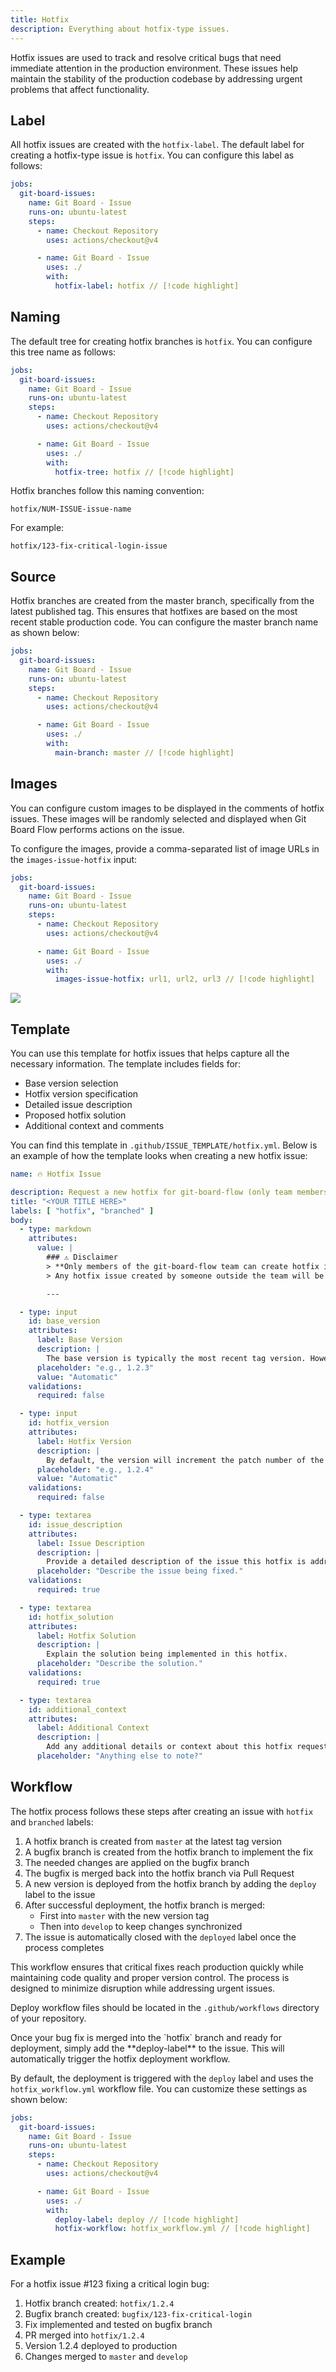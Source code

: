 ```yaml
---
title: Hotfix
description: Everything about hotfix-type issues.
---
```


Hotfix issues are used to track and resolve critical bugs that need immediate attention in the production environment. These issues help maintain the stability of the production codebase by addressing urgent problems that affect functionality.

## Label

All hotfix issues are created with the `hotfix-label`. The default label for creating a hotfix-type issue is `hotfix`. You can configure this label as follows:

```yml
jobs:
  git-board-issues:
    name: Git Board - Issue
    runs-on: ubuntu-latest
    steps:
      - name: Checkout Repository
        uses: actions/checkout@v4

      - name: Git Board - Issue
        uses: ./
        with:
          hotfix-label: hotfix // [!code highlight]
```

## Naming

The default tree for creating hotfix branches is `hotfix`. You can configure this tree name as follows:

```yml
jobs:
  git-board-issues:
    name: Git Board - Issue
    runs-on: ubuntu-latest
    steps:
      - name: Checkout Repository
        uses: actions/checkout@v4

      - name: Git Board - Issue
        uses: ./
        with:
          hotfix-tree: hotfix // [!code highlight]
```

Hotfix branches follow this naming convention:

```
hotfix/NUM-ISSUE-issue-name
```

For example:
```
hotfix/123-fix-critical-login-issue
```

## Source

Hotfix branches are created from the master branch, specifically from the latest published tag. This ensures that hotfixes are based on the most recent stable production code. You can configure the master branch name as shown below:

```yml
jobs:
  git-board-issues:
    name: Git Board - Issue
    runs-on: ubuntu-latest
    steps:
      - name: Checkout Repository
        uses: actions/checkout@v4

      - name: Git Board - Issue
        uses: ./
        with:
          main-branch: master // [!code highlight]
```

## Images

You can configure custom images to be displayed in the comments of hotfix issues. These images will be randomly selected and displayed when Git Board Flow performs actions on the issue.

To configure the images, provide a comma-separated list of image URLs in the `images-issue-hotfix` input:

```yml
jobs:
  git-board-issues:
    name: Git Board - Issue
    runs-on: ubuntu-latest
    steps:
      - name: Checkout Repository
        uses: actions/checkout@v4

      - name: Git Board - Issue
        uses: ./
        with:
          images-issue-hotfix: url1, url2, url3 // [!code highlight]
```

<Image zoom src="https://media2.giphy.com/media/v1.Y2lkPTc5MGI3NjExeHNrY2JseXlwNmY3bTI2aDd3eXp4N2pjMHJtNDBiYWg3OHE3Zmd5aCZlcD12MV9pbnRlcm5hbF9naWZfYnlfaWQmY3Q9Zw/ROlbnsc7aCIL6Icq6h/giphy.gif" />

## Template
You can use this template for hotfix issues that helps capture all the necessary information. The template includes fields for:

- Base version selection
- Hotfix version specification 
- Detailed issue description
- Proposed hotfix solution
- Additional context and comments

You can find this template in `.github/ISSUE_TEMPLATE/hotfix.yml`. Below is an example of how the template looks when creating a new hotfix issue:

```yml
name: 🔥 Hotfix Issue

description: Request a new hotfix for git-board-flow (only team members)
title: "<YOUR TITLE HERE>"
labels: [ "hotfix", "branched" ]
body:
  - type: markdown
    attributes:
      value: |
        ### ⚠️ Disclaimer
        > **Only members of the git-board-flow team can create hotfix issues.**
        > Any hotfix issue created by someone outside the team will be closed automatically.

        ---

  - type: input
    id: base_version
    attributes:
      label: Base Version
      description: |
        The base version is typically the most recent tag version. However, you can specify a different version tag if you'd like to start from a specific version for this hotfix.
      placeholder: "e.g., 1.2.3"
      value: "Automatic"
    validations:
      required: false

  - type: input
    id: hotfix_version
    attributes:
      label: Hotfix Version
      description: |
        By default, the version will increment the patch number of the most recent tag version (e.g., from 1.2.3 to 1.2.4). You can specify a different version number for the hotfix if needed.
      placeholder: "e.g., 1.2.4"
      value: "Automatic"
    validations:
      required: false

  - type: textarea
    id: issue_description
    attributes:
      label: Issue Description
      description: |
        Provide a detailed description of the issue this hotfix is addressing.
      placeholder: "Describe the issue being fixed."
    validations:
      required: true

  - type: textarea
    id: hotfix_solution
    attributes:
      label: Hotfix Solution
      description: |
        Explain the solution being implemented in this hotfix.
      placeholder: "Describe the solution."
    validations:
      required: true

  - type: textarea
    id: additional_context
    attributes:
      label: Additional Context
      description: |
        Add any additional details or context about this hotfix request.
      placeholder: "Anything else to note?"
```

## Workflow

The hotfix process follows these steps after creating an issue with `hotfix` and `branched` labels:

1. A hotfix branch is created from `master` at the latest tag version
2. A bugfix branch is created from the hotfix branch to implement the fix
3. The needed changes are applied on the bugfix branch
4. The bugfix is merged back into the hotfix branch via Pull Request
5. A new version is deployed from the hotfix branch by adding the `deploy` label to the issue
6. After successful deployment, the hotfix branch is merged:
   - First into `master` with the new version tag
   - Then into `develop` to keep changes synchronized
7. The issue is automatically closed with the `deployed` label once the process completes

This workflow ensures that critical fixes reach production quickly while maintaining code quality and proper version control. The process is designed to minimize disruption while addressing urgent issues.

<Warning>Deploy workflow files should be located in the `.github/workflows` directory of your repository.</Warning>

<Card title="How do I trigger the hotfix deployment?" icon="code-branch">
  Once your bug fix is merged into the `hotfix` branch and ready for deployment, simply add the **deploy-label** to the issue. This will automatically trigger the hotfix deployment workflow.

  By default, the deployment is triggered with the `deploy` label and uses the `hotfix_workflow.yml` workflow file. You can customize these settings as shown below:
  
  ```yml
  jobs:
    git-board-issues:
      name: Git Board - Issue
      runs-on: ubuntu-latest
      steps:
        - name: Checkout Repository
          uses: actions/checkout@v4

        - name: Git Board - Issue
          uses: ./
          with:
            deploy-label: deploy // [!code highlight]
            hotfix-workflow: hotfix_workflow.yml // [!code highlight]
  ```
</Card>

## Example

For a hotfix issue #123 fixing a critical login bug:

1. Hotfix branch created: `hotfix/1.2.4`
2. Bugfix branch created: `bugfix/123-fix-critical-login`
3. Fix implemented and tested on bugfix branch
4. PR merged into `hotfix/1.2.4`
5. Version 1.2.4 deployed to production
6. Changes merged to `master` and `develop`

